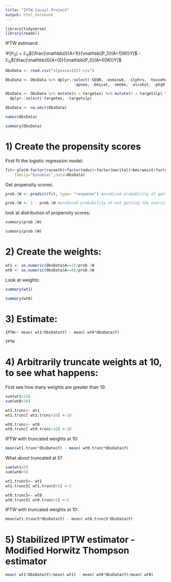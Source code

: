---
title: "IPTW Causal Project"
output: html_notebook
---
```{r}
library(tidyverse)
library(readxl)
```


IPTW estimand:

$\Psi(\mathbb{P}_0)$ = $\mathbb{E}_0$$[\frac{\mathbb{I}(A=1)}{\mathbb{P_0}(A=1|W)}Y]$ - $\mathbb{E}_0$$[\frac{\mathbb{I}(A=0)}{\mathbb{P_0}(A=0|W)}Y]$

```{r}
ObsData <- read.csv("slpexcov1517.csv")

ObsData <- ObsData %>% dplyr::select(-SEQN, -exminwk, -slphrs, -household, -income, -snoring,
                              -apnea, -bmicat, -smoke, -alcohol, -phq9)

ObsData <- ObsData %>% mutate(A = targetex) %>% mutate(Y = targetslp) %>% 
  dplyr::select(-targetex, -targetslp)

ObsData <- na.omit(ObsData)

names(ObsData)
```
```{r}
summary(ObsData)
```


# 1) Create the propensity scores

First fit the logistic regression model:
```{r}
fit<-glm(A~factor(raceeth)+factor(educ)+factor(marital)+bmi+waist+factor(depressed),
    family="binomial",data=ObsData)
```

Get propensity scores:
```{r}
prob.1W <- predict(fit, type= "response") #prediced probability of getting the exercise

prob.0W <- 1 - prob.1W #prediced probability of not getting the exercise
```

look at distribution of propensity scores:
```{r}
summary(prob.1W)
```
```{r}
summary(prob.0W)
```

# 2) Create the weights:
```{r}
wt1 <- as.numeric(ObsData$A==1)/prob.1W
wt0 <- as.numeric(ObsData$A==0)/prob.0W
```

Look at weights:
```{r}
summary(wt1)
```
```{r}
summary(wt0)
```
# 3) Estimate:
```{r}
IPTW<- mean( wt1*ObsData$Y) - mean( wt0*ObsData$Y)

IPTW
```

# 4) Arbitrarily truncate weights at 10, to see what happens:

First see how many weights are greater than 10:
```{r}
sum(wt1>10)
sum(wt0>10)
```
```{r}
wt1.trunc<- wt1
wt1.trunc[ wt1.trunc>10] <-10
```

```{r}
wt0.trunc<- wt0
wt0.trunc[ wt0.trunc>10] <-10
```

IPTW with truncated weights at 10:
```{r}
mean(wt1.trunc*ObsData$Y) - mean( wt0.trunc*ObsData$Y)
```
What about truncated at 5?
```{r}
sum(wt1>5)
sum(wt0>5)
```
```{r}
wt1.trunc5<- wt1
wt1.trunc5[ wt1.trunc5>5] <-5
```

```{r}
wt0.trunc5<- wt0
wt0.trunc5[ wt0.trunc>5] <-5
```

IPTW with truncated weights at 10:
```{r}
mean(wt1.trunc5*ObsData$Y) - mean( wt0.trunc5*ObsData$Y)
```
# 5) Stabilized IPTW estimator - Modified Horwitz Thompson estimator
```{r}
mean( wt1*ObsData$Y)/mean( wt1) - mean( wt0*ObsData$Y)/mean( wt0)

```

